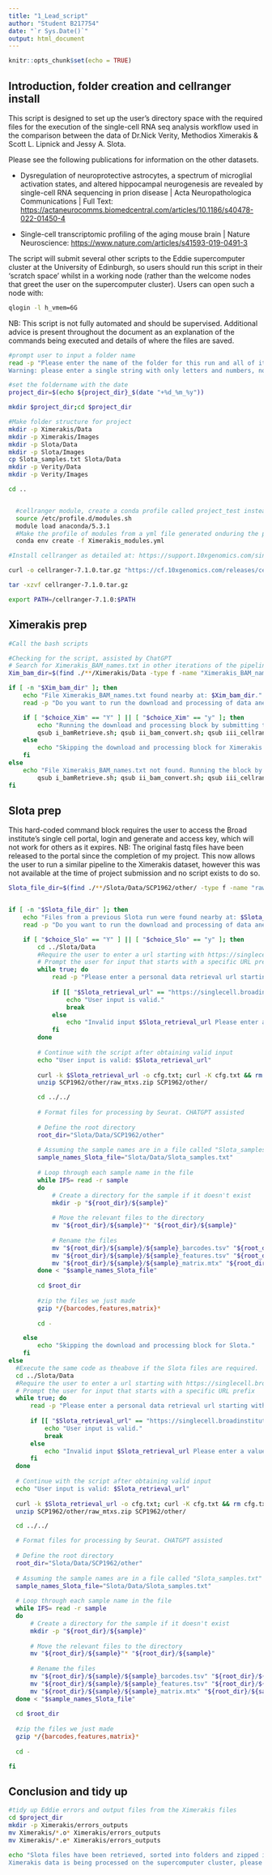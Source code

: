 ---
title: "1_Lead_script"
author: "Student B217754"
date: "`r Sys.Date()`"
output: html_document
---

```{r setup, include=FALSE}
knitr::opts_chunk$set(echo = TRUE)
```

## Introduction, folder creation and cellranger install

This script is designed to set up the user's directory space with the required files for the execution of the single-cell RNA seq analysis workflow used in the comparison between the data of Dr.Nick Verity, Methodios Ximerakis & Scott L. Lipnick and Jessy A. Slota.

Please see the following publications for information on the other datasets.

-   Dysregulation of neuroprotective astrocytes, a spectrum of microglial activation states, and altered hippocampal neurogenesis are revealed by single-cell RNA sequencing in prion disease \| Acta Neuropathologica Communications \| Full Text: <https://actaneurocomms.biomedcentral.com/articles/10.1186/s40478-022-01450-4>

-   Single-cell transcriptomic profiling of the aging mouse brain \| Nature Neuroscience: <https://www.nature.com/articles/s41593-019-0491-3>

The script will submit several other scripts to the Eddie supercomputer cluster at the University of Edinburgh, so users should run this script in their 'scratch space' whilst in a working node (rather than the welcome nodes that greet the user on the supercomputer cluster). Users can open such a node with:

```{bash}
qlogin -l h_vmem=6G
```

NB: This script is not fully automated and should be supervised. Additional advice is present throughout the document as an explanation of the commands being executed and details of where the files are saved.

```{bash}
#prompt user to input a folder name
read -p "Please enter the name of the folder for this run and all of its data to be stored in. 
Warning: please enter a single string with only letters and numbers, no symbols or special characters. This script will add the date to the end of the folder name, and will not search for previous runs of the program, so all experimental data will be downloaded again. Please ensure you have managed storage appropriately for this. To cancel, press Ctrl+C" project_dir

#set the foldername with the date
project_dir=$(echo ${project_dir}_$(date "+%d_%m_%y"))

mkdir $project_dir;cd $project_dir

#Make folder structure for project
mkdir -p Ximerakis/Data
mkdir -p Ximerakis/Images
mkdir -p Slota/Data
mkdir -p Slota/Images
cp Slota_samples.txt Slota/Data
mkdir -p Verity/Data
mkdir -p Verity/Images

cd ..


  #cellranger module, create a conda profile called project_test instead?
  source /etc/profile.d/modules.sh
  module load anaconda/5.3.1
  #Make the profile of modules from a yml file generated onduring the project. Warning: may not function an underpins the Ximerakis scripts
  conda env create -f Ximerakis_modules.yml

#Install cellranger as detailed at: https://support.10xgenomics.com/single-cell-gene-expression/software/pipelines/latest/installation

curl -o cellranger-7.1.0.tar.gz "https://cf.10xgenomics.com/releases/cell-exp/cellranger-7.1.0.tar.gz?Expires=1693371764&Policy=eyJTdGF0ZW1lbnQiOlt7IlJlc291cmNlIjoiaHR0cHM6Ly9jZi4xMHhnZW5vbWljcy5jb20vcmVsZWFzZXMvY2VsbC1leHAvY2VsbHJhbmdlci03LjEuMC50YXIuZ3oiLCJDb25kaXRpb24iOnsiRGF0ZUxlc3NUaGFuIjp7IkFXUzpFcG9jaFRpbWUiOjE2OTMzNzE3NjR9fX1dfQ__&Signature=UL2Y7HrgUkai9ecYs8MA1JS7nP18mukIccxX967dYFKq8Uc4YVjMSFVruLy~zDTFLOWZEiPZ19sAs9djPFbkRoOXAtspcaLkAaiY1ZUVVEEudxcywmVdOPxi15kl2uu~8KdvA-0Q3yW1aFVHzEWwyMsNrJxI9Edn9d1n-weeXrkN4WiOv80GSUWRFM5fe4iVxXDYVgQXyytIKd~UWOcusT9zPk1CjHOj8J661FoxXtwfuJZ2jKjpTh-~vI5-lMEMRvtIL9IJqkZPvqXfLGTIyHBEeD~EO6TmicQaIGdJpaMndxUer22KdnMLbDvLS8z2p7gsiMC6kjm-A8yobWs3TA__&Key-Pair-Id=APKAI7S6A5RYOXBWRPDA"

tar -xzvf cellranger-7.1.0.tar.gz

export PATH=/cellranger-7.1.0:$PATH

```

## Ximerakis prep

```{bash}
#Call the bash scripts

#Checking for the script, assisted by ChatGPT
# Search for Ximerakis_BAM_names.txt in other iterations of the pipeline previously run.
Xim_bam_dir=$(find ./**/Ximerakis/Data -type f -name "Ximerakis_BAM_names.txt" -exec dirname {} \;)

if [ -n "$Xim_bam_dir" ]; then
    echo "File Ximerakis_BAM_names.txt found nearby at: $Xim_bam_dir."
    read -p "Do you want to run the download and processing of data anew? (Y/N): " choice_Xim

    if [ "$choice_Xim" == "Y" ] || [ "$choice_Xim" == "y" ]; then
        echo "Running the download and processing block by submitting the scripts to Eddie. The scripts are written to rely on the completion of the previous script in the sequence, so they will sit in the queue until this is satisfied."
        qsub i_bamRetrieve.sh; qsub ii_bam_convert.sh; qsub iii_cellranger_genome.sh; qsub iv_cellranger_counts.sh; qsub v_cellrangerMultiQC.sh
    else
        echo "Skipping the download and processing block for Ximerakis."
    fi
else
    echo "File Ximerakis_BAM_names.txt not found. Running the block by submitting the scripts to Eddie. The scripts are written to rely on the completion of the previous script in the sequence, so they will sit in the queue until this is satisfied."
        qsub i_bamRetrieve.sh; qsub ii_bam_convert.sh; qsub iii_cellranger_genome.sh; qsub iv_cellranger_counts.sh; qsub v_cellrangerMultiQC.sh
fi

```

## Slota prep

This hard-coded command block requires the user to access the Broad institute's single cell portal, login and generate and access key, which will not work for others as it expires. NB: The original fastq files have been released to the portal since the completion of my project. This now allows the user to run a similar pipeline to the Ximerakis dataset, however this was not available at the time of project submission and no script exists to do so.

```{bash}

Slota_file_dir=$(find ./**/Slota/Data/SCP1962/other/ -type f -name "raw_mtxs.zip" -exec dirname {} \;)


if [ -n "$Slota_file_dir" ]; then
    echo "Files from a previous Slota run were found nearby at: $Slota_file_dir."
    read -p "Do you want to run the download and processing of data anew? (Y/N): " choice_Slo

    if [ "$choice_Slo" == "Y" ] || [ "$choice_Slo" == "y" ]; then
        cd ../Slota/Data
        #Require the user to enter a url starting with https://singlecell.broadinstitute.org/single_cell/api/v1/bulk_download/ then carry on. IF they don't, ask again.
        # Prompt the user for input that starts with a specific URL prefix
        while true; do
            read -p "Please enter a personal data retrieval url starting with 'https://singlecell.broadinstitute.org/single_cell/api/v1/bulk_download/'. If you do not have one, please visit https://singlecell.broadinstitute.org/single_cell/study/SCP1962/dysregulation-of-neuroprotective-astrocytes-a-spectrum-of-microglial-activation-states-and-altered-hippocampal-neurogenesis-are-revealed-by-single-cell-rna-sequencing-in-prion-disease to generate a personal url for data retrieval. Only the main data files are required, not the fastq files. Enter below:" Slota_retrieval_url
        
            if [[ "$Slota_retrieval_url" == "https://singlecell.broadinstitute.org/single_cell/api/v1/bulk_download/"* ]]; then
                echo "User input is valid."
                break
            else
                echo "Invalid input $Slota_retrieval_url Please enter a value starting with the specified URL prefix."
            fi
        done
        
        # Continue with the script after obtaining valid input
        echo "User input is valid: $Slota_retrieval_url"
        
        curl -k $Slota_retrieval_url -o cfg.txt; curl -K cfg.txt && rm cfg.txt
        unzip SCP1962/other/raw_mtxs.zip SCP1962/other/

        cd ../../
  
        # Format files for processing by Seurat. CHATGPT assisted
        
        # Define the root directory
        root_dir="Slota/Data/SCP1962/other"
        
        # Assuming the sample names are in a file called "Slota_samples.txt"
        sample_names_Slota_file="Slota/Data/Slota_samples.txt"
        
        # Loop through each sample name in the file
        while IFS= read -r sample
        do
            # Create a directory for the sample if it doesn't exist
            mkdir -p "${root_dir}/${sample}"
        
            # Move the relevant files to the directory
            mv "${root_dir}/${sample}"* "${root_dir}/${sample}"
        
            # Rename the files
            mv "${root_dir}/${sample}/${sample}_barcodes.tsv" "${root_dir}/${sample}/barcodes.tsv"
            mv "${root_dir}/${sample}/${sample}_features.tsv" "${root_dir}/${sample}/features.tsv"
            mv "${root_dir}/${sample}/${sample}_matrix.mtx" "${root_dir}/${sample}/matrix.mtx"
        done < "$sample_names_Slota_file"
        
        cd $root_dir
        
        #zip the files we just made
        gzip */{barcodes,features,matrix}*
        
        cd -

    else
        echo "Skipping the download and processing block for Slota."
    fi
else
  #Execute the same code as theabove if the Slota files are required.
  cd ../Slota/Data
  #Require the user to enter a url starting with https://singlecell.broadinstitute.org/single_cell/api/v1/bulk_download/ then carry on. IF they don't, ask again.
  # Prompt the user for input that starts with a specific URL prefix
  while true; do
      read -p "Please enter a personal data retrieval url starting with 'https://singlecell.broadinstitute.org/single_cell/api/v1/bulk_download/'. If you do not have one, please visit https://singlecell.broadinstitute.org/single_cell/study/SCP1962/dysregulation-of-neuroprotective-astrocytes-a-spectrum-of-microglial-activation-states-and-altered-hippocampal-neurogenesis-are-revealed-by-single-cell-rna-sequencing-in-prion-disease to generate a personal url for data retrieval. Only the main data files are required, not the fastq files. Enter below:" Slota_retrieval_url
  
      if [[ "$Slota_retrieval_url" == "https://singlecell.broadinstitute.org/single_cell/api/v1/bulk_download/"* ]]; then
          echo "User input is valid."
          break
      else
          echo "Invalid input $Slota_retrieval_url Please enter a value starting with the specified URL prefix."
      fi
  done
  
  # Continue with the script after obtaining valid input
  echo "User input is valid: $Slota_retrieval_url"
  
  curl -k $Slota_retrieval_url -o cfg.txt; curl -K cfg.txt && rm cfg.txt
  unzip SCP1962/other/raw_mtxs.zip SCP1962/other/

  cd ../../

  # Format files for processing by Seurat. CHATGPT assisted
  
  # Define the root directory
  root_dir="Slota/Data/SCP1962/other"
  
  # Assuming the sample names are in a file called "Slota_samples.txt"
  sample_names_Slota_file="Slota/Data/Slota_samples.txt"
  
  # Loop through each sample name in the file
  while IFS= read -r sample
  do
      # Create a directory for the sample if it doesn't exist
      mkdir -p "${root_dir}/${sample}"
  
      # Move the relevant files to the directory
      mv "${root_dir}/${sample}"* "${root_dir}/${sample}"
  
      # Rename the files
      mv "${root_dir}/${sample}/${sample}_barcodes.tsv" "${root_dir}/${sample}/barcodes.tsv"
      mv "${root_dir}/${sample}/${sample}_features.tsv" "${root_dir}/${sample}/features.tsv"
      mv "${root_dir}/${sample}/${sample}_matrix.mtx" "${root_dir}/${sample}/matrix.mtx"
  done < "$sample_names_Slota_file"
  
  cd $root_dir
  
  #zip the files we just made
  gzip */{barcodes,features,matrix}*
  
  cd -

fi
```

## Conclusion and tidy up

```{bash}

#tidy up Eddie errors and output files from the Ximerakis files
cd $project_dir
mkdir -p Ximerakis/errors_outputs
mv Ximerakis/*.o* Ximerakis/errors_outputs
mv Ximerakis/*.e* Ximerakis/errors_outputs

echo "Slota files have been retrieved, sorted into folders and zipped in line with Seurat requirements. 
Ximerakis data is being processed on the supercomputer cluster, please check on the status of jobs with command 'qacct'. Once all scripts are complete, proceed with Rmd Workflow scripts for each dataset"
```
